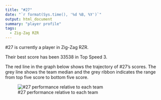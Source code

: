 ```yaml
---
title: "#27"
date: "`r format(Sys.time(), '%d %B, %Y')`"
output: html_document
summary: "player profile"
tags:
  - Zig-Zag RZR
---
```


#27 is currently a player in Zig-Zag RZR.

Their best score has been 33538 in Top Speed 3.

The red line in the graph below shows the trajectory of #27's scores. The grey line shows the team median and the grey ribbon indicates the range from top five score to bottom five score.

![#27 performance relative to each team](27.jpg)
